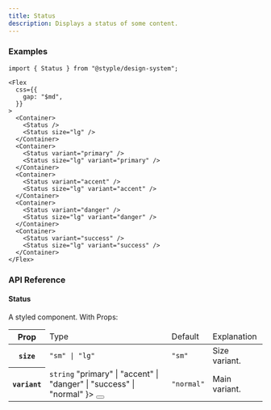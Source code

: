 ```yaml
---
title: Status
description: Displays a status of some content.
---
```


### Examples

<Preview>
  <Flex
    css={{
      gap: "$md",
    }}
  >
    <Container>
      <Status />
      <Status size="lg" />
    </Container>
    <Container>
      <Status variant="primary" />
      <Status size="lg" variant="primary" />
    </Container>
    <Container>
      <Status variant="accent" />
      <Status size="lg" variant="accent" />
    </Container>
    <Container>
      <Status variant="danger" />
      <Status size="lg" variant="danger" />
    </Container>
    <Container>
      <Status variant="success" />
      <Status size="lg" variant="success" />
    </Container>
  </Flex>
</Preview>

```tsx outline=true
import { Status } from "@styple/design-system";

<Flex
  css={{
    gap: "$md",
  }}
>
  <Container>
    <Status />
    <Status size="lg" />
  </Container>
  <Container>
    <Status variant="primary" />
    <Status size="lg" variant="primary" />
  </Container>
  <Container>
    <Status variant="accent" />
    <Status size="lg" variant="accent" />
  </Container>
  <Container>
    <Status variant="danger" />
    <Status size="lg" variant="danger" />
  </Container>
  <Container>
    <Status variant="success" />
    <Status size="lg" variant="success" />
  </Container>
</Flex>
```

### API Reference

#### Status

A styled component. With Props: 

<Table>
  <Thead>
    <Tr>
      <Th>Prop</Th>
      <Td>Type</Td>
      <Td>Default</Td>
      <Td>Explanation</Td>
    </Tr>
  </Thead>
  <Tbody>
    <Tr>
      <Th>
        <Code>size</Code>
      </Th>
      <Td>
        <Code color="normal">"sm" | "lg"</Code>
      </Td>
      <Td><Code color="normal">"sm"</Code></Td>
      <Td><Text>Size variant.</Text></Td>
    </Tr>
    <Tr>
      <Th>
        <Code>variant</Code>
      </Th>
      <Td>
        <Code color="normal">string</Code>
        <Popover content={
          <Code color="normal">"primary" | "accent" | "danger" | "success" | "normal"</Code>
        }>
          <Button highlight size="circle" css={{
            size: "24px",
            p: 0,
            ml: "$xs",
            lineHeight: 0
          }}><Info size={16} style={{ verticalAlign: "middle" }} /></Button>
        </Popover>
      </Td>
      <Td><Code color="normal">"normal"</Code></Td>
      <Td><Text>Main variant.</Text></Td>
    </Tr>
  </Tbody>
</Table>